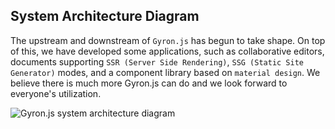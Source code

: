 ## System Architecture Diagram

The upstream and downstream of `Gyron.js` has begun to take shape. On top of this, we have developed some applications, such as collaborative editors, documents supporting `SSR (Server Side Rendering)`, `SSG (Static Site Generator)` modes, and a component library based on `material design`. We believe there is much more Gyron.js can do and we look forward to everyone's utilization.

![Gyron.js system architecture diagram](/assets/image/architecture-diagram-light-en.png)
